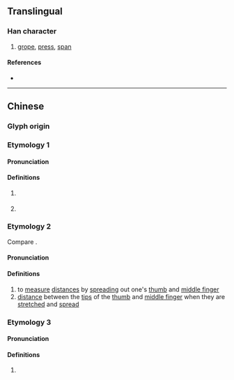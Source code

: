 {{character info}}
==Translingual==

===Han character===
{{Han char|rn=64|rad=手|as=05|sn=8|four=|canj=QOS|ids=⿰扌乍}}

# [[grope]], [[press]], [[span]]

====References====
* {{Han ref|kx=0424.160|dkj=11938|dj=0772.130|hdz=31853.060|uh=62C3|ud=25283}}

----

==Chinese==
{{zh-forms}}

===Glyph origin===
{{Han etym}}

===Etymology 1===
====Pronunciation====
{{zh-pron
|c=zaa6
|cat=cls
}}

====Definitions====
{{zh-hanzi}}

# {{lb|zh|Cantonese}} {{zh-classifier|[[handful]]s of something}}
#: {{zh-x|一 拃 沙|a '''handful''' of sand|C}}
# {{lb|zh|Cantonese}} {{zh-classifier|people or objects|t=[[bunch]]; [[group]]}}
#: {{zh-x|一 拃 人|a '''group''' of people|C}}
#: {{zh-x|我 去 執 吓{haa5} 房{fong4-2} 裡便 嗰 拃 嘢。|I will tidy up the [bunch of] things in the room.|C}}

===Etymology 2===
Compare {{zh-l|扠|tr=zhǎ|to measure using one's thumb and index finger}}.
====Pronunciation====
{{zh-pron
|m=zhǎ
|c=zaa3
|cat=v,n
}}

====Definitions====
{{zh-hanzi}}

#  to [[measure]] [[distance]]s by [[spread]]ing out one's [[thumb]] and [[middle finger]]
# [[distance]] between the [[tip]]s of the [[thumb]] and [[middle finger]] when they are [[stretch]]ed and [[spread]]

===Etymology 3===
====Pronunciation====
{{zh-pron
|m=zhǎn
|mc=y
|oc=y
|cat=
}}

====Definitions====
{{zh-hanzi}}

# {{lb|zh|obsolete}} {{rfe|zh}}